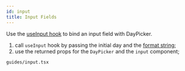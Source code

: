 ```yaml
---
id: input
title: Input Fields
---
```


Use the [useInput hook](/api/functions/useinput) to bind an input field with
DayPicker.

1. call `useInput` hook by passing the initial day and the [format
   string](https://date-fns.org/docs/format);
2. use the returned props for the `DayPicker` and the `input` component;

```include
guides/input.tsx
```
